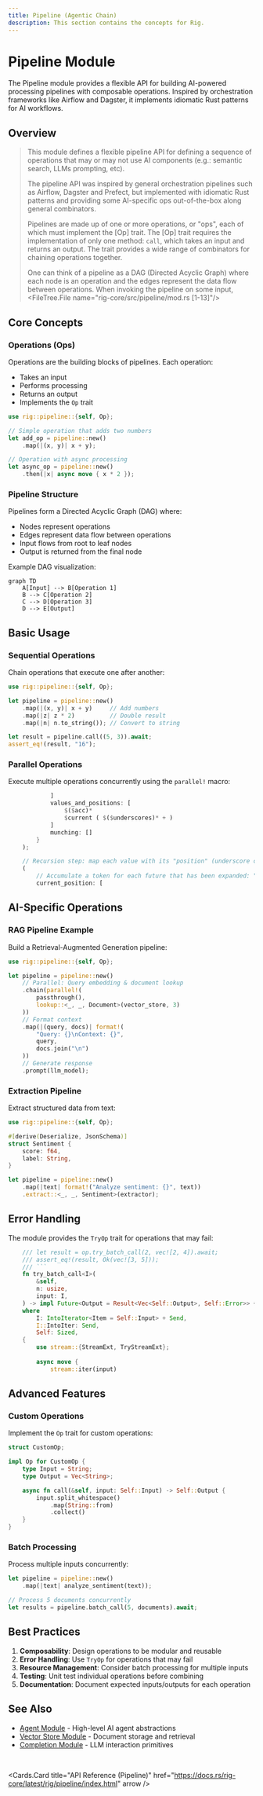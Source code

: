 ```yaml
---
title: Pipeline (Agentic Chain)
description: This section contains the concepts for Rig.
---
```



# Pipeline Module

The Pipeline module provides a flexible API for building AI-powered processing pipelines with composable operations. Inspired by orchestration frameworks like Airflow and Dagster, it implements idiomatic Rust patterns for AI workflows.

## Overview

> This module defines a flexible pipeline API for defining a sequence of operations that
> may or may not use AI components (e.g.: semantic search, LLMs prompting, etc).
>
> The pipeline API was inspired by general orchestration pipelines such as Airflow, Dagster and Prefect,
> but implemented with idiomatic Rust patterns and providing some AI-specific ops out-of-the-box along
> general combinators.
>
> Pipelines are made up of one or more operations, or "ops", each of which must implement the [Op] trait.
> The [Op] trait requires the implementation of only one method: `call`, which takes an input
> and returns an output. The trait provides a wide range of combinators for chaining operations together.
>
> One can think of a pipeline as a DAG (Directed Acyclic Graph) where each node is an operation and
> the edges represent the data flow between operations. When invoking the pipeline on some input,
<FileTree.File name="rig-core/src/pipeline/mod.rs [1-13]"/>


## Core Concepts

### Operations (Ops)

Operations are the building blocks of pipelines. Each operation:
- Takes an input
- Performs processing 
- Returns an output
- Implements the `Op` trait

```rust
use rig::pipeline::{self, Op};

// Simple operation that adds two numbers
let add_op = pipeline::new()
    .map(|(x, y)| x + y);

// Operation with async processing
let async_op = pipeline::new()
    .then(|x| async move { x * 2 });
```

### Pipeline Structure

Pipelines form a Directed Acyclic Graph (DAG) where:
- Nodes represent operations
- Edges represent data flow between operations
- Input flows from root to leaf nodes
- Output is returned from the final node

Example DAG visualization:
```mermaid
graph TD
    A[Input] --> B[Operation 1]
    B --> C[Operation 2]
    C --> D[Operation 3]
    D --> E[Output]
```

## Basic Usage

### Sequential Operations

Chain operations that execute one after another:

```rust
use rig::pipeline::{self, Op};

let pipeline = pipeline::new()
    .map(|(x, y)| x + y)     // Add numbers
    .map(|z| z * 2)          // Double result
    .map(|n| n.to_string()); // Convert to string

let result = pipeline.call((5, 3)).await;
assert_eq!(result, "16");
```

### Parallel Operations 

Execute multiple operations concurrently using the `parallel!` macro:


```rust filename="rig-core/src/pipeline/parallel.rs [196:208]"
            ]
            values_and_positions: [
                $($acc)*
                $current ( $($underscores)* + )
            ]
            munching: []
        }
    );

    // Recursion step: map each value with its "position" (underscore count).
    (
        // Accumulate a token for each future that has been expanded: "_ _ _".
        current_position: [
```


## AI-Specific Operations

### RAG Pipeline Example

Build a Retrieval-Augmented Generation pipeline:

```rust
use rig::pipeline::{self, Op};

let pipeline = pipeline::new()
    // Parallel: Query embedding & document lookup
    .chain(parallel!(
        passthrough(),
        lookup::<_, _, Document>(vector_store, 3)
    ))
    // Format context
    .map(|(query, docs)| format!(
        "Query: {}\nContext: {}", 
        query,
        docs.join("\n")
    ))
    // Generate response
    .prompt(llm_model);
```

### Extraction Pipeline

Extract structured data from text:

```rust
use rig::pipeline::{self, Op};

#[derive(Deserialize, JsonSchema)]
struct Sentiment {
    score: f64,
    label: String,
}

let pipeline = pipeline::new()
    .map(|text| format!("Analyze sentiment: {}", text))
    .extract::<_, _, Sentiment>(extractor);
```

## Error Handling

The module provides the `TryOp` trait for operations that may fail:


```36:52:rig-core/src/pipeline/try_op.rs
    /// let result = op.try_batch_call(2, vec![2, 4]).await;
    /// assert_eq!(result, Ok(vec![3, 5]));
    /// ```
    fn try_batch_call<I>(
        &self,
        n: usize,
        input: I,
    ) -> impl Future<Output = Result<Vec<Self::Output>, Self::Error>> + Send
    where
        I: IntoIterator<Item = Self::Input> + Send,
        I::IntoIter: Send,
        Self: Sized,
    {
        use stream::{StreamExt, TryStreamExt};
        
        async move {
            stream::iter(input)
```


## Advanced Features

### Custom Operations

Implement the `Op` trait for custom operations:

```rust
struct CustomOp;

impl Op for CustomOp {
    type Input = String;
    type Output = Vec<String>;

    async fn call(&self, input: Self::Input) -> Self::Output {
        input.split_whitespace()
            .map(String::from)
            .collect()
    }
}
```

### Batch Processing

Process multiple inputs concurrently:

```rust
let pipeline = pipeline::new()
    .map(|text| analyze_sentiment(text));

// Process 5 documents concurrently
let results = pipeline.batch_call(5, documents).await;
```

## Best Practices

1. **Composability**: Design operations to be modular and reusable
2. **Error Handling**: Use `TryOp` for operations that may fail
3. **Resource Management**: Consider batch processing for multiple inputs
4. **Testing**: Unit test individual operations before combining
5. **Documentation**: Document expected inputs/outputs for each operation

## See Also

- [Agent Module](./agent.md) - High-level AI agent abstractions
- [Vector Store Module](./vector_store.md) - Document storage and retrieval
- [Completion Module](./completion.md) - LLM interaction primitives

<br />

<Cards.Card
    title="API Reference (Pipeline)"
    href="https://docs.rs/rig-core/latest/rig/pipeline/index.html"
    arrow
/>